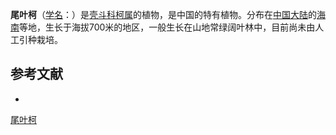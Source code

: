 {{Speciesbox
| name = 尾叶柯
| status = 
| status_system = 
| image =
| genus = Lithocarpus
| species = caudatilimbus
| authority = (Merr.) A. Camus
}}

'''尾叶柯'''（[[学名|学名]]：{{lang|la|''Lithocarpus caudatilimbus''}}）是[[壳斗科|壳斗科]][[柯属|柯属]]的植物，是中国的特有植物。分布在[[中国大陆|中国大陆]]的[[海南|海南]]等地，生长于海拔700米的地区，一般生长在山地常绿阔叶林中，目前尚未由人工引种栽培。

== 参考文献 ==
<div class="references-small">
* {{cite web| url =http://www.bioinfo.cn/db05/KmzwSpecies.php?action=view&id=9024| title =尾叶柯| work =《中国高等植物数据库全库》| publisher =中国科学院微生物研究所| author =昆明植物研究所| accessdate =2009-02-24| deadurl =yes| archiveurl =https://web.archive.org/web/20160305083808/http://www.bioinfo.cn/db05/KmzwSpecies.php?action=view&id=9024| archivedate =2016-03-05}}
</div>
{{Taxonbar|from=Q11041544}}

[[Category:柯属|尾叶柯]]


{{植物小作品}}